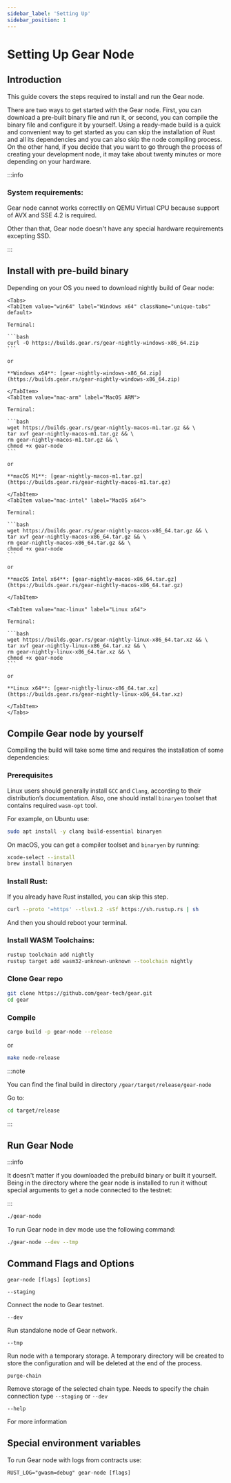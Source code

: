 ```yaml
---
sidebar_label: 'Setting Up'
sidebar_position: 1
---
```



# Setting Up Gear Node

## Introduction

This guide covers the steps required to install and run the Gear node.

There are two ways to get started with the Gear node. First, you can download a pre-built binary file and run it, or second, you can compile the binary file and configure it by yourself. Using a ready-made build is a quick and convenient way to get started as you can skip the installation of Rust and all its dependencies and you can also skip the node compiling process. On the other hand, if you decide that you want to go through the process of creating your development node, it may take about twenty minutes or more depending on your hardware.

:::info
### System requirements:

Gear node cannot works correctlly on QEMU Virtual CPU because support of AVX and SSE 4.2 is required.

Other than that, Gear node doesn't have any special hardware requirements excepting SSD.

:::

## Install with pre-build binary

Depending on your OS you need to download nightly build of Gear node:

````mdx-code-block
<Tabs>
<TabItem value="win64" label="Windows x64" className="unique-tabs" default>

Terminal:

```bash
curl -O https://builds.gear.rs/gear-nightly-windows-x86_64.zip
```

or

**Windows x64**: [gear-nightly-windows-x86_64.zip](https://builds.gear.rs/gear-nightly-windows-x86_64.zip)

</TabItem>
<TabItem value="mac-arm" label="MacOS ARM">

Terminal:

```bash
wget https://builds.gear.rs/gear-nightly-macos-m1.tar.gz && \
tar xvf gear-nightly-macos-m1.tar.gz && \
rm gear-nightly-macos-m1.tar.gz && \
chmod +x gear-node
```

or

**macOS M1**: [gear-nightly-macos-m1.tar.gz](https://builds.gear.rs/gear-nightly-macos-m1.tar.gz)

</TabItem>
<TabItem value="mac-intel" label="MacOS x64">

Terminal:

```bash
wget https://builds.gear.rs/gear-nightly-macos-x86_64.tar.gz && \
tar xvf gear-nightly-macos-x86_64.tar.gz && \
rm gear-nightly-macos-x86_64.tar.gz && \
chmod +x gear-node
```

or

**macOS Intel x64**: [gear-nightly-macos-x86_64.tar.gz](https://builds.gear.rs/gear-nightly-macos-x86_64.tar.gz)

</TabItem>

<TabItem value="mac-linux" label="Linux x64">

Terminal:

```bash
wget https://builds.gear.rs/gear-nightly-linux-x86_64.tar.xz && \
tar xvf gear-nightly-linux-x86_64.tar.xz && \
rm gear-nightly-linux-x86_64.tar.xz && \
chmod +x gear-node
```

or

**Linux x64**: [gear-nightly-linux-x86_64.tar.xz](https://builds.gear.rs/gear-nightly-linux-x86_64.tar.xz)

</TabItem>
</Tabs>
````

## Compile Gear node by yourself

Compiling the build will take some time and requires the installation of some dependencies:

### Prerequisites

Linux users should generally install `GCC` and `Clang`, according to their distribution’s documentation. Also, one should install `binaryen` toolset that contains required `wasm-opt` tool.

For example, on Ubuntu use:

```bash
sudo apt install -y clang build-essential binaryen
```

On macOS, you can get a compiler toolset and `binaryen`  by running:

```bash
xcode-select --install
brew install binaryen
```

### Install Rust:

If you already have Rust installed, you can skip this step.

```bash
curl --proto '=https' --tlsv1.2 -sSf https://sh.rustup.rs | sh
```

And then you should reboot your terminal.

### Install WASM Toolchains:

```bash
rustup toolchain add nightly
rustup target add wasm32-unknown-unknown --toolchain nightly
```

### Clone Gear repo

```bash
git clone https://github.com/gear-tech/gear.git
cd gear
```

### Compile

```bash
cargo build -p gear-node --release
```

or

```bash
make node-release
```

:::note

You can find the final build in directory `/gear/target/release/gear-node`

Go to:

```bash
cd target/release
```

:::

## Run Gear Node

:::info

It doesn't matter if you downloaded the prebuild binary or built it yourself. Being in the directory where the gear node is installed to run it without special arguments to get a node connected to the testnet:

:::

```bash
./gear-node
```

To run Gear node in dev mode use the following command:

```bash
./gear-node --dev --tmp
```

## Command Flags and Options

```code
gear-node [flags] [options]
```

`--staging`

Connect the node to Gear testnet.

`--dev`

Run standalone node of Gear network.

`--tmp`

Run node with a temporary storage. A temporary directory will be created to store the configuration and will be deleted at the end of the process.

`purge-chain`

Remove storage of the selected chain type. Needs to specify the chain connection type `--staging` or `--dev`

`--help`

For more information

## Special environment variables

To run Gear node with logs from contracts use:

```code
RUST_LOG="gwasm=debug" gear-node [flags]
```
